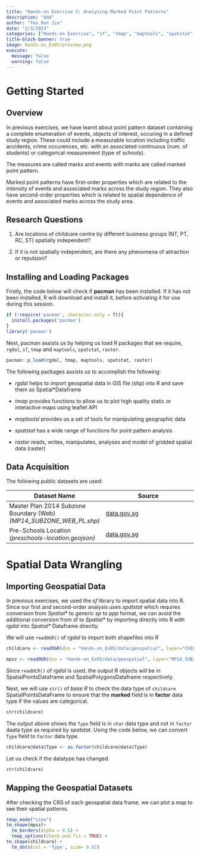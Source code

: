 ```yaml
---
title: "Hands-on Exercise 5: Analysing Marked Point Patterns"
description: "ddd"
author: "Teo Ren Jie"
date: "2/3/2023"
categories: ["Hands-on Exercise", "sf", "tmap", "maptools", "spatstat", "raster"]
title-block-banner: true
image: Hands-on_Ex05/preview.png
execute:
  message: false
  warning: false
---
```


# Getting Started

## Overview

In previous exercises, we have learnt about point pattern dataset containing a complete enumeration of events, objects of interest, occuring in a defined study region. These could include a measurable location including traffic accidents, crime occurences, etc. with an associated continuous (num. of students) or categorical measurement (type of schools).

The measures are called marks and events with marks are called marked point pattern.

Marked point patterns have first-order properties which are related to the intensity of events and associated marks across the study region. They also have second-order properties which is related to spatial dependence of events and associated marks across the study area.

## Research Questions

1.  Are locations of childcare centre by different business groups (NT, PT, RC, ST) spatially independent?

2.  If it is not spatially independent, are there any phenomena of attraction or repulsion?

## Installing and Loading Packages

Firstly, the code below will check if **pacman** has been installed. If it has not been installed, R will download and install it, before activating it for use during this session.

```r
if (!require('pacman', character.only = T)){
  install.packages('pacman')
}
library('pacman')
```

Next, pacman assists us by helping us load R packages that we require, `rgdal`, `sf`, `tmap` and `maptools`, `spatstat`, `raster`.

```r
pacman::p_load(rgdal, tmap, maptools, spatstat, raster)
```

The following packages assists us to accomplish the following:

-   *rgdal* helps to import geospatial data in GIS file (shp) into R and save them as Spatial\*Dataframe

-   *tmap* provides functions to allow us to plot high quality static or interactive maps using leaflet API

-   *maptoolsI* provides us a set of tools for manipulating geographic data

-   *spatstat* has a wide range of functions for point pattern analysis

-   *raster* reads, writes, manipulates, analyses and model of gridded spatial data (raster)

## Data Acquisition

The following public datasets are used:

| Dataset Name                                                        | Source                                                                                      |
|-------------------------------|-----------------------------------------|
| Master Plan 2014 Subzone Boundary (Web) *(MP14_SUBZONE_WEB_PL.shp)* | [data.gov.sg](https://data.gov.sg/dataset/master-plan-2014-subzone-boundary-web)            |
| Pre-Schools Location *(preschools-location.geojson)*                | [[data.gov.sg]{.underline}](https://dataportal.asia/dataset/203030733_pre-schools-location) |

# Spatial Data Wrangling

## Importing Geospatial Data

In previous exercises, we used the *sf* library to import spatial data into R. Since our first and second-order analysis uses *spatstat* which requires conversion from *Spatial\** to generic *sp* to *ppp* format, we can avoid the additional conversion from sf to *Spatial\** by importing directly into R with *rgdal* into *Spatial\** Dataframe directly.

We will use `readOGR()` of *rgdal* to import both shapefiles into R

```r
childcare <- readOGR(dsn = "Hands-on_Ex05/data/geospatial", layer="CHILDCARE")
```

```r
mpsz <- readOGR(dsn = "Hands-on_Ex05/data/geospatial", layer="MP14_SUBZONE_WEB_PL")
```

Since `readOCR()` of *rgdal* is used, the output R objects will be in SpatialPointsDataframe and SpatialPolygonsDataframe respectively.

Next, we will use `str()` of *base R* to check the data type of `childcare` SpatialPointsDataFrame to ensure that the **marked** field is in **factor** data type if the values are categorical.

```r
str(childcare)
```

The output above shows the `Type` field is in `char` data type and not in `factor` daata type as required by *spatstat*. Using the code below, we can convert `Type` field to `factor` data type.

```r
childcare@data$Type <- as.factor(childcare@data$Type)
```

Let us check if the datatype has changed.

```r
str(childcare)
```

## Mapping the Geospatial Datasets

After checking the CRS of each geospatial data frame, we can plot a map to see their spatial patterns.

```r
tmap_mode("view")
tm_shape(mpsz)+
  tm_borders(alpha = 0.5) +
  tmap_options(check.and.fix = TRUE) +
tm_shape(childcare) +
  tm_dots(col = 'Type', size= 0.02)
```
